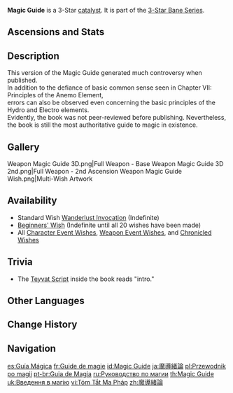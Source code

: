 {{Weapon Infobox
|title          = Mag&shy;ic Guide
|id             = 14301
|image          = <gallery>
Weapon Magic Guide.png|Base
Weapon Magic Guide 2nd.png|2nd Ascension
</gallery>
|type           = Catalyst
|releaseDate    = 2020-09-28
|quality        = 3
|obtain         = Wishes
|series         = 3-Star Bane
|base_atk       = 38
|2nd_stat_type  = Elemental Mastery
|2nd_stat       = 41
|passive        = Bane of Storm and Tide
|effect         = Increases DMG against opponents affected by Hydro or Electro by (var1)%.
|eff_rank1_var1 = 12
|eff_rank2_var1 = 15
|eff_rank3_var1 = 18
|eff_rank4_var1 = 21
|eff_rank5_var1 = 24
|rank_1         = Increases DMG against opponents affected by Hydro or Electro by '''12%'''.
|rank_2         = Increases DMG against opponents affected by Hydro or Electro by '''15%'''.
|rank_3         = Increases DMG against opponents affected by Hydro or Electro by '''18%'''.
|rank_4         = Increases DMG against opponents affected by Hydro or Electro by '''21%'''.
|rank_5         = Increases DMG against opponents affected by Hydro or Electro by '''24%'''.
|eff_att1       = DMG Bonus
}}
{{Description|Version 12. A reprint featuring corrections to Version 11 and brand-new additions based on recent developments.}}
'''Magic Guide''' is a 3-Star [[catalyst]]. It is part of the [[3-Star Bane Series]].

==Ascensions and Stats==
{{Weapon Ascensions and Stats
|ascendMat1 = Tile of Decarabian's Tower
|ascendMat2 = Debris of Decarabian's City
|ascendMat3 = Fragment of Decarabian's Epic
|ascendMat4 = Scattered Piece of Decarabian's Dream
|bossMat1   = Heavy Horn
|bossMat2   = Black Bronze Horn
|bossMat3   = Black Crystal Horn
|commonMat1 = Slime Condensate
|commonMat2 = Slime Secretions
|commonMat3 = Slime Concentrate
}}

==Description==
This version of the Magic Guide generated much controversy when published.<br>
In addition to the defiance of basic common sense seen in Chapter VII: Principles of the Anemo Element,<br>
errors can also be observed even concerning the basic principles of the Hydro and Electro elements.<br>
Evidently, the book was not peer-reviewed before publishing. Nevertheless, the book is still the most authoritative guide to magic in existence.

==Gallery==
<gallery>
Weapon Magic Guide 3D.png|Full Weapon - Base
Weapon Magic Guide 3D 2nd.png|Full Weapon - 2nd Ascension
Weapon Magic Guide Wish.png|Multi-Wish Artwork
</gallery>

==Availability==
*Standard Wish [[Wanderlust Invocation]] (Indefinite)
*[[Beginners' Wish]] (Indefinite until all 20 wishes have been made)
*All [[Character Event Wish]]es, [[Weapon Event Wish]]es, and [[Chronicled Wish]]es

==Trivia==
*The [[Teyvat Script]] inside the book reads "intro."

==Other Languages==
{{Other Languages
|1_en      = Magic Guide
|1_zhs     = 魔导绪论
|1_zhs_rm  = Módǎo Xùlùn
|1_zht     = 魔導緒論
|1_zht_rm  = Módǎo Xùlùn
|1_zh_tl   = Magic Introduction
|1_zh_note = {{zh|s=绪论|t=緒論|rm=Xùlùn}} refers to the preface of a written work.
|1_ja      = 魔導緒論
|1_ja_rm   = Madou Shoron
|1_ja_tl   = Sorcery Introduction
|1_ko      = 마도 서론
|1_ko_tl   = Magic Introduction
|1_es      = Guía Mágica
|1_es_tl   = Magic Guide
|1_fr      = Guide de magie
|1_fr_tl   = Magic Guide
|1_ru      = Руководство по магии
|1_ru_tl   = Magic Guide
|1_th      = Magic Guide
|1_vi      = Tóm Tắt Ma Pháp
|1_vi_tl   = Magic Summary
|1_de      = Magieführer
|1_de_tl   = Magic Guide
|1_id      = Magic Guide
|1_pt      = Guia de Magia
|1_pt_tl   = Magic Guide
|1_tr      = Büyü Rehberi
|1_tr_tl   = Magic Guide
|1_it      = Manuale di magia
|1_it_tl   = Magic Manual

|Transclude=Rainslasher;2
}}

==Change History==
{{Change History|1.0}}

==Navigation==
{{Weapons by Series Navbox|series=3-Star Bane}}
{{Weapon Navbox|Catalysts}}

[[es:Guía Mágica]]
[[fr:Guide de magie]]
[[id:Magic Guide]]
[[ja:魔導緒論]]
[[pl:Przewodnik po magii]]
[[pt-br:Guia de Magia]]
[[ru:Руководство по магии]]
[[th:Magic Guide]]
[[uk:Введення в магію]]
[[vi:Tóm Tắt Ma Pháp]]
[[zh:魔導緒論]]